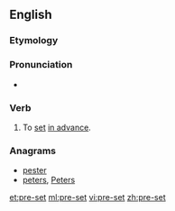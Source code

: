 {{also|preset}}
==English==

===Etymology===
{{prefix|pre|set|lang=en}}

===Pronunciation===
* {{IPA|/ˈpriːsɛt/|lang=en}}

===Verb===
{{en-verb|pre-sets|pre-setting|pre-set|pre-set}}

# To [[set]] [[in advance]].

===Anagrams===
* [[pester#English|pester]]
* [[peters#English|peters]], [[Peters#English|Peters]]

[[et:pre-set]]
[[ml:pre-set]]
[[vi:pre-set]]
[[zh:pre-set]]